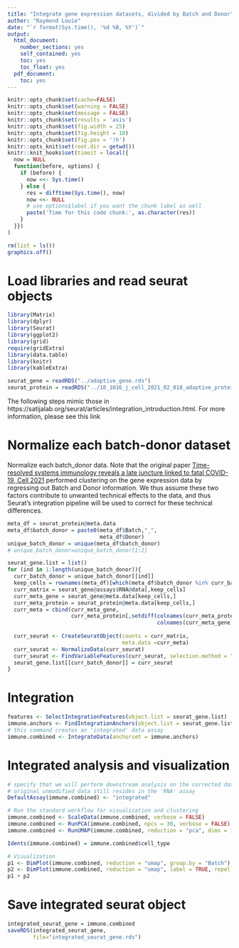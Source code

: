 ```yaml
---
title: "Integrate gene expression datasets, divided by Batch and Donor"
author: "Raymond Louie"
date: "`r format(Sys.time(), '%d %B, %Y')`"
output:
  html_document:
    number_sections: yes
    self_contained: yes
    toc: yes
    toc_float: yes
  pdf_document:
    toc: yes   
---
```


```r
knitr::opts_chunk$set(cache=FALSE)
knitr::opts_chunk$set(warning = FALSE)
knitr::opts_chunk$set(message = FALSE)
knitr::opts_chunk$set(results = 'asis')
knitr::opts_chunk$set(fig.width = 25)
knitr::opts_chunk$set(fig.height = 10)
knitr::opts_chunk$set(fig.pos = '!h')
knitr::opts_knit$set(root.dir = getwd())
knitr::knit_hooks$set(timeit = local({
  now = NULL
  function(before, options) {
    if (before) {
      now <<- Sys.time()
    } else {
      res = difftime(Sys.time(), now)
      now <<- NULL
      # use options$label if you want the chunk label as well
      paste('Time for this code chunk:', as.character(res))
    }
  }})
)
```
```r
rm(list = ls())
graphics.off()
```


# Load libraries and read seurat objects

```r
library(Matrix)
library(dplyr)
library(Seurat)
library(ggplot2)
library(grid)
require(gridExtra)
library(data.table)
library(knitr)
library(kableExtra)

seurat_gene = readRDS("../adaptive_gene.rds")
seurat_protein = readRDS("../10_1016_j_cell_2021_02_018_adaptive_protein.rds")

```

The following steps mimic those in https://satijalab.org/seurat/articles/integration_introduction.html. For more information, please see this link

# Normalize each batch-donor dataset

Normalize each batch_donor data. Note that the original paper [Time-resolved systems immunology reveals a late juncture linked to fatal COVID-19, Cell 2021](https://pubmed.ncbi.nlm.nih.gov/33713619/) performed clustering on the gene expression data by regressing out Batch and Donor information. We thus assume these two factors contribute to unwanted technical effects to the data, and thus Seurat's integration pipeline will be used to correct for these technical differences.

```r
meta_df = seurat_protein@meta.data
meta_df$batch_donor = paste0(meta_df$Batch,"_",
                             meta_df$Donor)
unique_batch_donor = unique(meta_df$batch_donor)
# unique_batch_donor=unique_batch_donor[1:2]

seurat_gene.list = list()
for (ind in 1:length(unique_batch_donor)){
  curr_batch_donor = unique_batch_donor[[ind]]
  keep_cells = rownames(meta_df)[which(meta_df$batch_donor %in% curr_batch_donor)]
  curr_matrix = seurat_gene@assays$RNA@data[,keep_cells]
  curr_meta_gene = seurat_gene@meta.data[keep_cells,]
  curr_meta_protein = seurat_protein@meta.data[keep_cells,]
  curr_meta = cbind(curr_meta_gene,
                    curr_meta_protein[,setdiff(colnames(curr_meta_protein),
                                               colnames(curr_meta_gene))])
  
  curr_seurat <- CreateSeuratObject(counts = curr_matrix,
                                    meta.data =curr_meta)
  curr_seurat <- NormalizeData(curr_seurat)
  curr_seurat <- FindVariableFeatures(curr_seurat, selection.method = "vst", nfeatures = 2000)
  seurat_gene.list[[curr_batch_donor]] = curr_seurat    
}


```


# Integration

```r

features <- SelectIntegrationFeatures(object.list = seurat_gene.list)
immune.anchors <- FindIntegrationAnchors(object.list = seurat_gene.list, anchor.features = features)
# this command creates an 'integrated' data assay
immune.combined <- IntegrateData(anchorset = immune.anchors)

```

# Integrated analysis and visualization

```r
# specify that we will perform downstream analysis on the corrected data note that the
# original unmodified data still resides in the 'RNA' assay
DefaultAssay(immune.combined) <- "integrated"

# Run the standard workflow for visualization and clustering
immune.combined <- ScaleData(immune.combined, verbose = FALSE)
immune.combined <- RunPCA(immune.combined, npcs = 30, verbose = FALSE)
immune.combined <- RunUMAP(immune.combined, reduction = "pca", dims = 1:30)


```


```r
Idents(immune.combined) = immune.combined$cell_type

# Visualization
p1 <- DimPlot(immune.combined, reduction = "umap", group.by = "Batch")
p2 <- DimPlot(immune.combined, reduction = "umap", label = TRUE, repel = TRUE)
p1 + p2

```


# Save integrated seurat object


```r
integrated_seurat_gene = immune.combined
saveRDS(integrated_seurat_gene,
        file="integrated_seurat_gene.rds")

```



